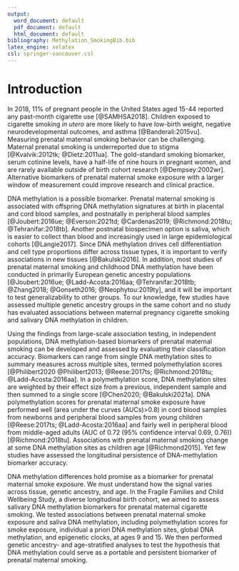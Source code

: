 ```yaml
---
output:
  word_document: default
  pdf_document: default
  html_document: default
bibliography: Methylation_SmokingBib.bib
latex_engine: xelatex
csl: springer-vancouver.csl
---
```


# Introduction

In 2018, 11% of pregnant people in the United States aged 15-44 reported any past-month cigarette use [@SAMHSA2018]. Children exposed to cigarette smoking *in utero* are more likely to have low-birth weight, negative neurodevelopmental outcomes, and asthma [@Banderali:2015vu]. Measuring prenatal maternal smoking behavior can be challenging. Maternal prenatal smoking is underreported due to stigma [@Kvalvik:2012tk; @Dietz:2011ua]. The gold-standard smoking biomarker, serum cotinine levels, have a half-life of nine hours in pregnant women, and are rarely available outside of birth cohort research [@Dempsey:2002wr]. Alternative biomarkers of prenatal maternal smoke exposure with a larger window of measurement could improve research and clinical practice.

DNA methylation is a possible biomarker. Prenatal maternal smoking is associated with offspring DNA methylation signatures at birth in placental and cord blood samples, and postnatally in peripheral blood samples [@Joubert:2016ue; @Everson:2021td; @Cardenas2019; @Richmond:2018tu; @Tehranifar:2018tb]. Another postnatal biospecimen option is saliva, which is easier to collect than blood and increasingly used in large epidemiological cohorts [@Langie2017]. Since DNA methylation drives cell differentiation and cell type proportions differ across tissue types, it is important to verify associations in new tissues [@Bakulski2016]. In addition, most studies of prenatal maternal smoking and childhood DNA methylation have been conducted in primarily European genetic ancestry populations [@Joubert:2016ue; @Ladd-Acosta:2016aa; @Tehranifar:2018tb; @Zhang2018; @Gonseth2016; @Neophytou:2019ty], and it will be important to test generalizability to other groups. To our knowledge, few studies have assessed multiple genetic ancestry groups in the same cohort and no study has evaluated associations between maternal pregnancy cigarette smoking and salivary DNA methylation in children.

Using the findings from large-scale association testing, in independent populations, DNA methylation-based biomarkers of prenatal maternal smoking can be developed and assessed by evaluating their classification accuracy. Biomarkers can range from single DNA methylation sites to summary measures across multiple sites, termed polymethylation scores [@Philibert2020 @Philibert2013; @Reese:2017ts; @Richmond:2018tu; @Ladd-Acosta:2016aa]. In a polymethylation score, DNA methylation sites are weighted by their effect size from a previous, independent sample and then summed to a single score [@Chen2020; @Bakulski2021a]. DNA polymethylation scores for prenatal maternal smoke exposure have performed well (area under the curves (AUCs)\>0.8) in cord blood samples from newborns and peripheral blood samples from young children [@Reese:2017ts; @Ladd-Acosta:2016aa] and fairly well in peripheral blood from middle-aged adults (AUC of 0.72 (95% confidence interval 0.69, 0.76)) [@Richmond:2018tu]. Associations with prenatal maternal smoking change at some DNA methylation sites as children age [@Richmond2015]. Yet few studies have assessed the longitudinal persistence of DNA-methylation biomarker accuracy.

DNA methylation differences hold promise as a biomarker for prenatal maternal smoke exposure. We must understand how the signal varies across tissue, genetic ancestry, and age. In the Fragile Families and Child Wellbeing Study, a diverse longitudinal birth cohort, we aimed to assess salivary DNA methylation biomarkers for prenatal maternal cigarette smoking. We tested associations between prenatal maternal smoke exposure and saliva DNA methylation, including polymethylation scores for smoke exposure, individual a priori DNA methylation sites, global DNA methylation, and epigenetic clocks, at ages 9 and 15. We then performed genetic ancestry- and age-stratified analyses to test the hypothesis that DNA methylation could serve as a portable and persistent biomarker of prenatal maternal smoking.
